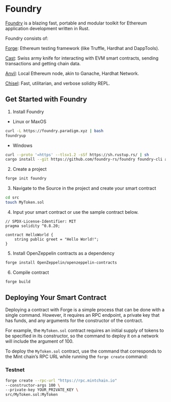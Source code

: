 # Foundry

[Foundry](https://github.com/foundry-rs/foundry) is a blazing fast, portable and modular toolkit for Ethereum application development written in Rust.

Foundry consists of:

[Forge](https://github.com/foundry-rs/foundry/blob/master/crates/forge): Ethereum testing framework (like Truffle, Hardhat and DappTools).

[Cast](https://github.com/foundry-rs/foundry/blob/master/crates/cast): Swiss army knife for interacting with EVM smart contracts, sending transactions and getting chain data.

[Anvil](https://github.com/foundry-rs/foundry/blob/master/crates/anvil): Local Ethereum node, akin to Ganache, Hardhat Network.

[Chisel](https://github.com/foundry-rs/foundry/blob/master/crates/chisel): Fast, utilitarian, and verbose solidity REPL.
​

## Get Started with Foundry

1. Install Foundry

- Linux or MaxOS

```bash
curl -L https://foundry.paradigm.xyz | bash
foundryup
```

- Windows

```bash
curl --proto '=https' --tlsv1.2 -sSf https://sh.rustup.rs/ | sh
cargo install --git https://github.com/foundry-rs/foundry foundry-cli anvil --bins --locked
```

2. Create a project

```bash
forge init foundry
```

3. Navigate to the Source in the project and create your smart contract

```bash
cd src
touch MyToken.sol
```

4. Input your smart contract or use the sample contract below.

```solidity
// SPDX-License-Identifier: MIT
pragma solidity ^0.8.20;

contract HelloWorld {
    string public greet = "Hello World!";
}
```

5. Install OpenZeppelin contracts as a dependency

```bash
forge install OpenZeppelin/openzeppelin-contracts
```

6. Compile contract

```bash
forge build
```

## Deploying Your Smart Contract

Deploying a contract with Forge is a simple process that can be done with a single command. However, it requires an RPC endpoint, a private key that has funds, and any arguments for the constructor of the contract.

For example, the `MyToken.sol` contract requires an initial supply of tokens to be specified in its constructor, so the command to deploy it on a network will include the argument of 100.

To deploy the `MyToken.sol` contract, use the command that corresponds to the Mint chain’s RPC URL while running the `forge create` command:

### Testnet

```bash
forge create --rpc-url "https://rpc.mintchain.io"
--constructor-args 100 \
--private-key YOUR_PRIVATE_KEY \
src/MyToken.sol:MyToken
```
